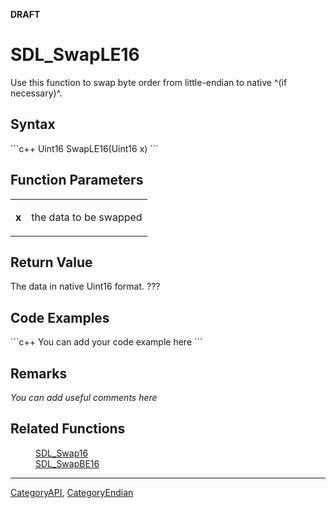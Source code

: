 <!-- pragma section-numbers off -->
<!-- pragma disable-camelcase -->
'''DRAFT'''

= SDL_SwapLE16 =
Use this function to swap byte order from little-endian to native ^(if necessary)^.


== Syntax ==
```c++
Uint16 SwapLE16(Uint16 x)
```

== Function Parameters ==
{|
|'''x'''
|the data to be swapped
|}

== Return Value ==
The data in native Uint16 format. ???

== Code Examples ==
```c++
You can add your code example here
```

== Remarks ==
''You can add useful comments here''

== Related Functions ==
:[[SDL_Swap16]]
:[[SDL_SwapBE16]]

----
[[CategoryAPI]], [[CategoryEndian]]
